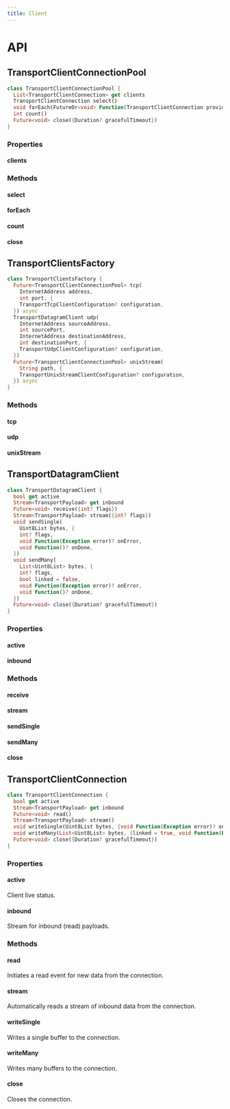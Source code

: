 ```yaml
---
title: Client
---
```


# API

## TransportClientConnectionPool

```dart title="Declaration"
class TransportClientConnectionPool {
  List<TransportClientConnection> get clients
  TransportClientConnection select()
  void forEach(FutureOr<void> Function(TransportClientConnection provider) action)
  int count()
  Future<void> close({Duration? gracefulTimeout})
}
```

### Properties

#### clients

### Methods

#### select

#### forEach

#### count

#### close

## TransportClientsFactory

```dart title="Declaration"
class TransportClientsFactory {
  Future<TransportClientConnectionPool> tcp(
    InternetAddress address,
    int port, {
    TransportTcpClientConfiguration? configuration,
  }) async
  TransportDatagramClient udp(
    InternetAddress sourceAddress,
    int sourcePort,
    InternetAddress destinationAddress,
    int destinationPort, {
    TransportUdpClientConfiguration? configuration,
  })
  Future<TransportClientConnectionPool> unixStream(
    String path, {
    TransportUnixStreamClientConfiguration? configuration,
  }) async
}

```

### Methods

#### tcp

#### udp

#### unixStream

## TransportDatagramClient

```dart title="Declaration"
class TransportDatagramClient {
  bool get active
  Stream<TransportPayload> get inbound
  Future<void> receive({int? flags})
  Stream<TransportPayload> stream({int? flags}) 
  void sendSingle(
    Uint8List bytes, {
    int? flags,
    void Function(Exception error)? onError,
    void Function()? onDone,
  })
  void sendMany(
    List<Uint8List> bytes, {
    int? flags,
    bool linked = false,
    void Function(Exception error)? onError,
    void Function()? onDone,
  })
  Future<void> close({Duration? gracefulTimeout})
}
```

### Properties

#### active

#### inbound

### Methods

#### receive

#### stream

#### sendSingle

#### sendMany

#### close

## TransportClientConnection

```dart title="Declaration"
class TransportClientConnection {
  bool get active
  Stream<TransportPayload> get inbound
  Future<void> read()
  Stream<TransportPayload> stream()
  void writeSingle(Uint8List bytes, {void Function(Exception error)? onError, void Function()? onDone})
  void writeMany(List<Uint8List> bytes, {linked = true, void Function(Exception error)? onError, void Function()? onDone})
  Future<void> close({Duration? gracefulTimeout})
}
```

### Properties

#### active

Client live status.

#### inbound

Stream for inbound (read) payloads.

### Methods

#### read

Initiates a read event for new data from the connection.

#### stream

Automatically reads a stream of inbound data from the connection.

#### writeSingle

Writes a single buffer to the connection.

#### writeMany

Writes many buffers to the connection.

#### close

Closes the connection.